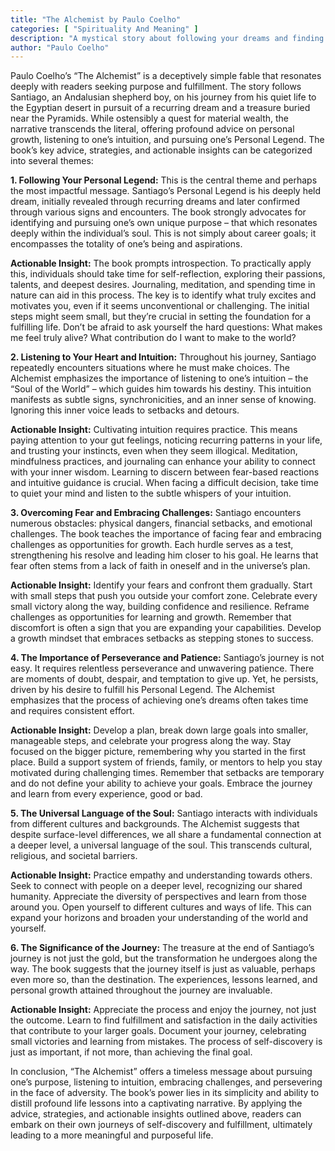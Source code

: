 ```yaml
---
title: "The Alchemist by Paulo Coelho"
categories: [ "Spirituality And Meaning" ]
description: "A mystical story about following your dreams and finding your destiny"
author: "Paulo Coelho"
---
```

Paulo Coelho's "The Alchemist" is a deceptively simple fable that resonates deeply with readers seeking purpose and fulfillment.  The story follows Santiago, an Andalusian shepherd boy, on his journey from his quiet life to the Egyptian desert in pursuit of a recurring dream and a treasure buried near the Pyramids.  While ostensibly a quest for material wealth, the narrative transcends the literal, offering profound advice on personal growth, listening to one's intuition, and pursuing one's Personal Legend.  The book's key advice, strategies, and actionable insights can be categorized into several themes:

**1. Following Your Personal Legend:** This is the central theme and perhaps the most impactful message.  Santiago's Personal Legend is his deeply held dream, initially revealed through recurring dreams and later confirmed through various signs and encounters.  The book strongly advocates for identifying and pursuing one's own unique purpose – that which resonates deeply within the individual's soul.  This is not simply about career goals; it encompasses the totality of one's being and aspirations.

**Actionable Insight:**  The book prompts introspection.  To practically apply this, individuals should take time for self-reflection, exploring their passions, talents, and deepest desires.  Journaling, meditation, and spending time in nature can aid in this process.  The key is to identify what truly excites and motivates you, even if it seems unconventional or challenging.  The initial steps might seem small, but they're crucial in setting the foundation for a fulfilling life.  Don't be afraid to ask yourself the hard questions: What makes me feel truly alive? What contribution do I want to make to the world?


**2. Listening to Your Heart and Intuition:**  Throughout his journey, Santiago repeatedly encounters situations where he must make choices.  The Alchemist emphasizes the importance of listening to one's intuition – the "Soul of the World" – which guides him towards his destiny.  This intuition manifests as subtle signs, synchronicities, and an inner sense of knowing.  Ignoring this inner voice leads to setbacks and detours.

**Actionable Insight:**  Cultivating intuition requires practice.  This means paying attention to your gut feelings, noticing recurring patterns in your life, and trusting your instincts, even when they seem illogical.  Meditation, mindfulness practices, and journaling can enhance your ability to connect with your inner wisdom.  Learning to discern between fear-based reactions and intuitive guidance is crucial.  When facing a difficult decision, take time to quiet your mind and listen to the subtle whispers of your intuition.


**3. Overcoming Fear and Embracing Challenges:**  Santiago encounters numerous obstacles: physical dangers, financial setbacks, and emotional challenges.  The book teaches the importance of facing fear and embracing challenges as opportunities for growth.  Each hurdle serves as a test, strengthening his resolve and leading him closer to his goal.  He learns that fear often stems from a lack of faith in oneself and in the universe's plan.

**Actionable Insight:**  Identify your fears and confront them gradually.  Start with small steps that push you outside your comfort zone.  Celebrate every small victory along the way, building confidence and resilience.  Reframe challenges as opportunities for learning and growth.  Remember that discomfort is often a sign that you are expanding your capabilities.  Develop a growth mindset that embraces setbacks as stepping stones to success.


**4. The Importance of Perseverance and Patience:**  Santiago's journey is not easy. It requires relentless perseverance and unwavering patience.  There are moments of doubt, despair, and temptation to give up.  Yet, he persists, driven by his desire to fulfill his Personal Legend.  The Alchemist emphasizes that the process of achieving one's dreams often takes time and requires consistent effort.

**Actionable Insight:**  Develop a plan, break down large goals into smaller, manageable steps, and celebrate your progress along the way.  Stay focused on the bigger picture, remembering why you started in the first place.  Build a support system of friends, family, or mentors to help you stay motivated during challenging times.  Remember that setbacks are temporary and do not define your ability to achieve your goals.  Embrace the journey and learn from every experience, good or bad.


**5. The Universal Language of the Soul:**  Santiago interacts with individuals from different cultures and backgrounds.  The Alchemist suggests that despite surface-level differences, we all share a fundamental connection at a deeper level, a universal language of the soul.  This transcends cultural, religious, and societal barriers.

**Actionable Insight:**  Practice empathy and understanding towards others.  Seek to connect with people on a deeper level, recognizing our shared humanity.  Appreciate the diversity of perspectives and learn from those around you.  Open yourself to different cultures and ways of life. This can expand your horizons and broaden your understanding of the world and yourself.


**6.  The Significance of the Journey:**  The treasure at the end of Santiago's journey is not just the gold, but the transformation he undergoes along the way.  The book suggests that the journey itself is just as valuable, perhaps even more so, than the destination. The experiences, lessons learned, and personal growth attained throughout the journey are invaluable.

**Actionable Insight:**  Appreciate the process and enjoy the journey, not just the outcome.  Learn to find fulfillment and satisfaction in the daily activities that contribute to your larger goals.  Document your journey, celebrating small victories and learning from mistakes.  The process of self-discovery is just as important, if not more, than achieving the final goal.


In conclusion, "The Alchemist" offers a timeless message about pursuing one's purpose, listening to intuition, embracing challenges, and persevering in the face of adversity.  The book's power lies in its simplicity and ability to distill profound life lessons into a captivating narrative.  By applying the advice, strategies, and actionable insights outlined above, readers can embark on their own journeys of self-discovery and fulfillment, ultimately leading to a more meaningful and purposeful life.

